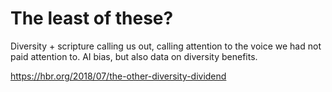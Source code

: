 # The least of these?

Diversity + scripture calling us out, calling attention to the voice we
had not paid attention to. AI bias, but also data on diversity benefits.

[https://hbr.org/2018/07/the-other-diversity-dividend](https://hbr.org/2018/07/the-other-diversity-dividendhttps://hbr.org/2018/07/the-other-diversity-dividend)
